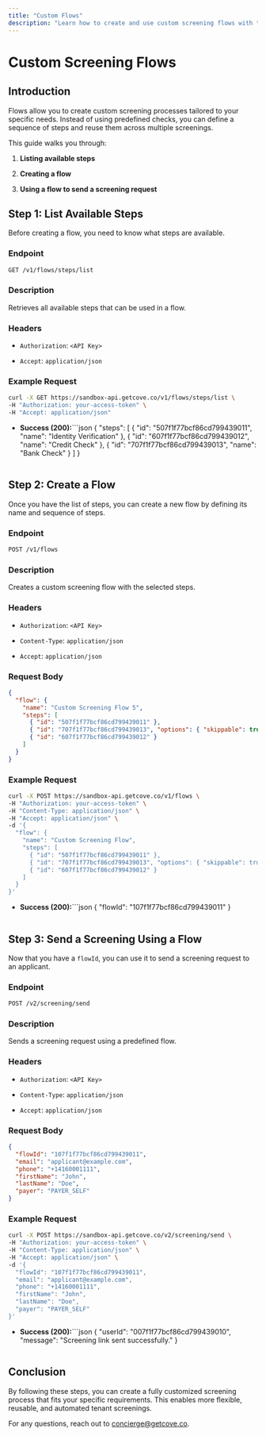 ```yaml
---
title: "Custom Flows"
description: "Learn how to create and use custom screening flows with the Cove API."
---
```


# **Custom Screening Flows**

## **Introduction**

Flows allow you to create custom screening processes tailored to your specific needs. Instead of using predefined checks, you can define a sequence of steps and reuse them across multiple screenings.

This guide walks you through:

1. **Listing available steps**

2. **Creating a flow**

3. **Using a flow to send a screening request**

## **Step 1: List Available Steps**

Before creating a flow, you need to know what steps are available.

### **Endpoint**

```md
GET /v1/flows/steps/list
```

### **Description**

Retrieves all available steps that can be used in a flow.

### **Headers**

* `Authorization`: `<API Key>`

* `Accept`: `application/json`

### **Example Request**

```sh
curl -X GET https://sandbox-api.getcove.co/v1/flows/steps/list \
-H "Authorization: your-access-token" \
-H "Accept: application/json"
```

* **Success (200):**```json
  {
    "steps": [
      { "id": "507f1f77bcf86cd799439011", "name": "Identity Verification" },
      { "id": "607f1f77bcf86cd799439012", "name": "Credit Check" },
      { "id": "707f1f77bcf86cd799439013", "name": "Bank Check" }
    ]
  }
  ```

## **Step 2: Create a Flow**

Once you have the list of steps, you can create a new flow by defining its name and sequence of steps.

### **Endpoint**

```md
POST /v1/flows
```

### **Description**

Creates a custom screening flow with the selected steps.

### **Headers**

* `Authorization`: `<API Key>`

* `Content-Type`: `application/json`

* `Accept`: `application/json`

### **Request Body**

```json
{
  "flow": {
    "name": "Custom Screening Flow 5",
    "steps": [
      { "id": "507f1f77bcf86cd799439011" },
      { "id": "707f1f77bcf86cd799439013", "options": { "skippable": true } },
      { "id": "607f1f77bcf86cd799439012" }
    ]
  }
}
```

### **Example Request**

```sh
curl -X POST https://sandbox-api.getcove.co/v1/flows \
-H "Authorization: your-access-token" \
-H "Content-Type: application/json" \
-H "Accept: application/json" \
-d '{
  "flow": {
    "name": "Custom Screening Flow",
    "steps": [
      { "id": "507f1f77bcf86cd799439011" },
      { "id": "707f1f77bcf86cd799439013", "options": { "skippable": true } },
      { "id": "607f1f77bcf86cd799439012" }
    ]
  }
}'
```

* **Success (200):**```json
  {
    "flowId": "107f1f77bcf86cd799439011"
  }
  ```

## **Step 3: Send a Screening Using a Flow**

Now that you have a `flowId`, you can use it to send a screening request to an applicant.

### **Endpoint**

```md
POST /v2/screening/send
```

### **Description**

Sends a screening request using a predefined flow.

### **Headers**

* `Authorization`: `<API Key>`

* `Content-Type`: `application/json`

* `Accept`: `application/json`

### **Request Body**

```json
{
  "flowId": "107f1f77bcf86cd799439011",
  "email": "applicant@example.com",
  "phone": "+14160001111",
  "firstName": "John",
  "lastName": "Doe",
  "payer": "PAYER_SELF"
}
```

### **Example Request**

```sh
curl -X POST https://sandbox-api.getcove.co/v2/screening/send \
-H "Authorization: your-access-token" \
-H "Content-Type: application/json" \
-H "Accept: application/json" \
-d '{
  "flowId": "107f1f77bcf86cd799439011",
  "email": "applicant@example.com",
  "phone": "+14160001111",
  "firstName": "John",
  "lastName": "Doe",
  "payer": "PAYER_SELF"
}'
```

* **Success (200):**```json
  {
    "userId": "007f1f77bcf86cd799439010",
    "message": "Screening link sent successfully."
  }
  ```

## **Conclusion**

By following these steps, you can create a fully customized screening process that fits your specific requirements. This enables more flexible, reusable, and automated tenant screenings.

For any questions, reach out to [concierge@getcove.co](mailto:concierge@getcove.co).